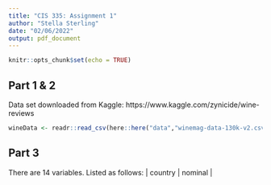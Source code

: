 ```yaml
---
title: "CIS 335: Assignment 1"
author: "Stella Sterling"
date: "02/06/2022"
output: pdf_document
---
```


```r
knitr::opts_chunk$set(echo = TRUE)
```

## Part 1 & 2

Data set downloaded from Kaggle: https://www.kaggle.com/zynicide/wine-reviews

```r
wineData <- readr::read_csv(here::here("data","winemag-data-130k-v2.csv"))
```


## Part 3

There are 14 variables. Listed as follows:
|   country   |   nominal   |